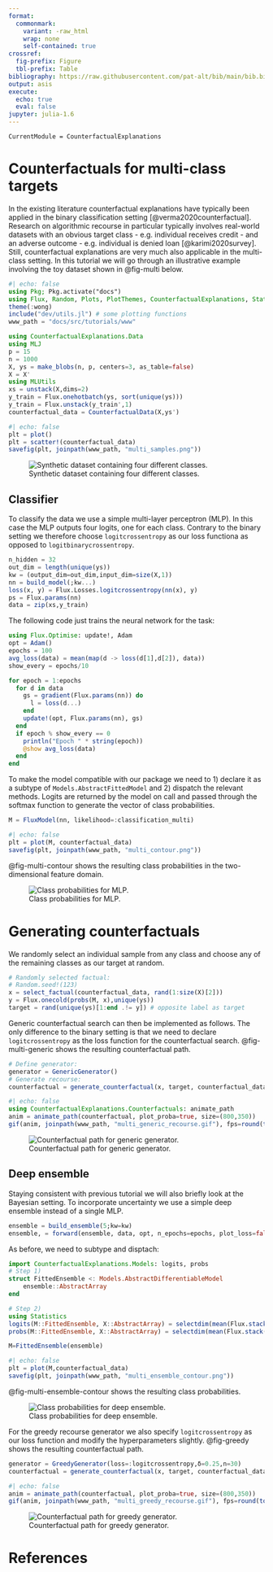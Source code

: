 ```yaml
---
format: 
  commonmark:
    variant: -raw_html
    wrap: none
    self-contained: true
crossref:
  fig-prefix: Figure
  tbl-prefix: Table
bibliography: https://raw.githubusercontent.com/pat-alt/bib/main/bib.bib
output: asis
execute: 
  echo: true
  eval: false
jupyter: julia-1.6
---
```


```@meta
CurrentModule = CounterfactualExplanations 
```

# Counterfactuals for multi-class targets

In the existing literature counterfactual explanations have typically been applied in the binary classification setting [@verma2020counterfactual]. Research on algorithmic recourse in particular typically involves real-world datasets with an obvious target class - e.g. individual receives credit - and an adverse outcome - e.g. individual is denied loan [@karimi2020survey]. Still, counterfactual explanations are very much also applicable in the multi-class setting. In this tutorial we will go through an illustrative example involving the toy dataset shown in @fig-multi below.

```julia
#| echo: false
using Pkg; Pkg.activate("docs")
using Flux, Random, Plots, PlotThemes, CounterfactualExplanations, Statistics
theme(:wong)
include("dev/utils.jl") # some plotting functions
www_path = "docs/src/tutorials/www"
```

```julia
using CounterfactualExplanations.Data
using MLJ
p = 15
n = 1000
X, ys = make_blobs(n, p, centers=3, as_table=false)
X = X'
using MLUtils
xs = unstack(X,dims=2)
y_train = Flux.onehotbatch(ys, sort(unique(ys)))
y_train = Flux.unstack(y_train',1)
counterfactual_data = CounterfactualData(X,ys')
```

```julia
#| echo: false
plt = plot()
plt = scatter!(counterfactual_data)
savefig(plt, joinpath(www_path, "multi_samples.png"))
```

![Synthetic dataset containing four different classes.](www/multi_samples.png){#fig-multi}

## Classifier

To classify the data we use a simple multi-layer perceptron (MLP). In this case the MLP outputs four logits, one for each class. Contrary to the binary setting we therefore choose `logitcrossentropy` as our loss functiona as opposed to `logitbinarycrossentropy`.

```julia
n_hidden = 32
out_dim = length(unique(ys))
kw = (output_dim=out_dim,input_dim=size(X,1))
nn = build_model(;kw...)
loss(x, y) = Flux.Losses.logitcrossentropy(nn(x), y)
ps = Flux.params(nn)
data = zip(xs,y_train)
```

The following code just trains the neural network for the task:

```julia
using Flux.Optimise: update!, Adam
opt = Adam()
epochs = 100
avg_loss(data) = mean(map(d -> loss(d[1],d[2]), data))
show_every = epochs/10

for epoch = 1:epochs
  for d in data
    gs = gradient(Flux.params(nn)) do
      l = loss(d...)
    end
    update!(opt, Flux.params(nn), gs)
  end
  if epoch % show_every == 0
    println("Epoch " * string(epoch))
    @show avg_loss(data)
  end
end
```

To make the model compatible with our package we need to 1) declare it as a subtype of `Models.AbstractFittedModel` and 2) dispatch the relevant methods. Logits are returned by the model on call and passed through the softmax function to generate the vector of class probabilities.

```julia
M = FluxModel(nn, likelihood=:classification_multi)
```

```julia
#| echo: false
plt = plot(M, counterfactual_data)
savefig(plt, joinpath(www_path, "multi_contour.png"))
```


@fig-multi-contour shows the resulting class probabilities in the two-dimensional feature domain.

![Class probabilities for MLP.](www/multi_contour.png){#fig-multi-contour}

# Generating counterfactuals

We randomly select an individual sample from any class and choose any of the remaining classes as our target at random.

```julia
# Randomly selected factual:
# Random.seed!(123)
x = select_factual(counterfactual_data, rand(1:size(X)[2])) 
y = Flux.onecold(probs(M, x),unique(ys))
target = rand(unique(ys)[1:end .!= y]) # opposite label as target
```

Generic counterfactual search can then be implemented as follows. The only difference to the binary setting is that we need to declare `logitcrossentropy` as the loss function for the counterfactual search. @fig-multi-generic shows the resulting counterfactual path.

```julia
# Define generator:
generator = GenericGenerator()
# Generate recourse:
counterfactual = generate_counterfactual(x, target, counterfactual_data, M, generator, num_counterfactuals=2, γ=0.95)
```

```julia
#| echo: false
using CounterfactualExplanations.Counterfactuals: animate_path
anim = animate_path(counterfactual, plot_proba=true, size=(800,350))
gif(anim, joinpath(www_path, "multi_generic_recourse.gif"), fps=round(total_steps(counterfactual)/5))
```

![Counterfactual path for generic generator.](www/multi_generic_recourse.gif){#fig-multi-generic}

## Deep ensemble

Staying consistent with previous tutorial we will also briefly look at the Bayesian setting. To incorporate uncertainty we use a simple deep ensemble instead of a single MLP.

```julia
ensemble = build_ensemble(5;kw=kw)
ensemble, = forward(ensemble, data, opt, n_epochs=epochs, plot_loss=false)
```

As before, we need to subtype and disptach:

```julia
import CounterfactualExplanations.Models: logits, probs
# Step 1)
struct FittedEnsemble <: Models.AbstractDifferentiableModel
    ensemble::AbstractArray
end

# Step 2)
using Statistics
logits(M::FittedEnsemble, X::AbstractArray) = selectdim(mean(Flux.stack([nn(X) for nn in M.ensemble],3), dims=3),3,1)
probs(M::FittedEnsemble, X::AbstractArray) = selectdim(mean(Flux.stack([softmax(nn(X)) for nn in M.ensemble],3),dims=3),3,1)

M=FittedEnsemble(ensemble)
```

```julia
#| echo: false
plt = plot(M,counterfactual_data)
savefig(plt, joinpath(www_path, "multi_ensemble_contour.png"))
```

@fig-multi-ensemble-contour shows the resulting class probabilities.

![Class probabilities for deep ensemble.](www/multi_ensemble_contour.png){#fig-multi-ensemble-contour}

For the greedy recourse generator we also specify `logitcrossentropy` as our loss function and modify the hyperparameters slightly. @fig-greedy shows the resulting counterfactual path.

```julia
generator = GreedyGenerator(loss=:logitcrossentropy,δ=0.25,n=30)
counterfactual = generate_counterfactual(x, target, counterfactual_data, M, generator)
```

```julia
#| echo: false
anim = animate_path(counterfactual, plot_proba=true, size=(800,350))
gif(anim, joinpath(www_path, "multi_greedy_recourse.gif"), fps=round(total_steps(counterfactual)/5))
```

![Counterfactual path for greedy generator.](www/multi_greedy_recourse.gif){#fig-greedy}

# References